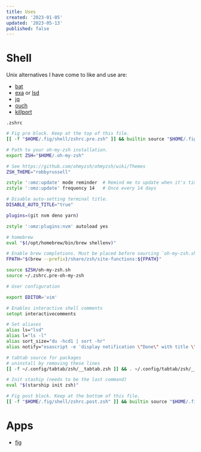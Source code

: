 ```yaml
---
title: Uses
created: '2023-01-05'
updated: '2023-05-13'
published: false
---
```


# Shell

Unix alternatives I have come to like and use are:

- [bat](https://github.com/sharkdp/bat)
- [exa](https://github.com/ogham/exa) or [lsd](https://github.com/Peltoche/lsd)
- [jq](https://github.com/stedolan/jq)
- [ouch](https://github.com/ouch-org/ouch)
- [killport](https://github.com/jkfran/killport)

`.zshrc`

```zsh
# Fig pre block. Keep at the top of this file.
[[ -f "$HOME/.fig/shell/zshrc.pre.zsh" ]] && builtin source "$HOME/.fig/shell/zshrc.pre.zsh"

# Path to your oh-my-zsh installation.
export ZSH="$HOME/.oh-my-zsh"

# See https://github.com/ohmyzsh/ohmyzsh/wiki/Themes
ZSH_THEME="robbyrussell"

zstyle ':omz:update' mode reminder  # Remind me to update when it's time
zstyle ':omz:update' frequency 14   # Once every 14 days

# Disable auto-setting terminal title.
DISABLE_AUTO_TITLE="true"

plugins=(git nvm deno yarn)

zstyle ':omz:plugins:nvm' autoload yes

# homebrew
eval "$(/opt/homebrew/bin/brew shellenv)"

# Enable brew completions. Must be placed before sourcing `oh-my-zsh.sh`
FPATH="$(brew --prefix)/share/zsh/site-functions:${FPATH}"

source $ZSH/oh-my-zsh.sh
source ~/.zshrc.pre-oh-my-zsh

# User configuration

export EDITOR='vim'

# Enables interactive shell comments
setopt interactivecomments

# Set aliases
alias ls="lsd"
alias l="ls -l"
alias sort_size="du -hcd1 | sort -hr"
alias notify="osascript -e 'display notification \"Done\" with title \"Task\"'"

# tabtab source for packages
# uninstall by removing these lines
[[ -f ~/.config/tabtab/zsh/__tabtab.zsh ]] && . ~/.config/tabtab/zsh/__tabtab.zsh || true

# Init staship (needs to be the last command)
eval "$(starship init zsh)"

# Fig post block. Keep at the bottom of this file.
[[ -f "$HOME/.fig/shell/zshrc.post.zsh" ]] && builtin source "$HOME/.fig/shell/zshrc.post.zsh"

```

# Apps

- [fig](https://fig.io/)
